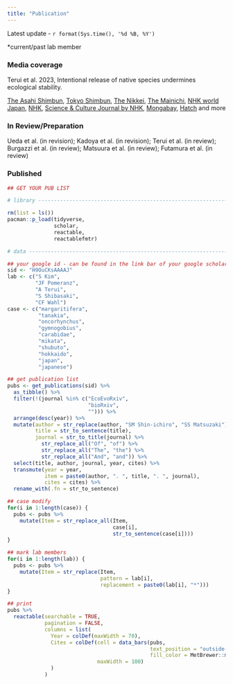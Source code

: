 ```yaml
---
title: "Publication"
---
```


Latest update - `r format(Sys.time(), '%d %B, %Y')`

\*current/past lab member

### Media coverage

Terui et al. 2023, Intentional release of native species undermines ecological stability.

[The Asahi Shimbun](https://www.asahi.com/articles/ASR4K4H5RR47PLBJ001.html), [Tokyo Shimbun](https://www.tokyo-np.co.jp/article/232017), [The Nikkei](https://www.nikkei.com/article/DGKKZO68733800U3A220C2MY1000/), [The Mainichi](https://mainichi.jp/articles/20230228/k00/00m/040/053000c), [NHK world Japan](https://www3.nhk.or.jp/nhkworld/en/news/20230215_28/), [NHK](https://www3.nhk.or.jp/sapporo-news/20230215/7000055208.html), [Science & Culture Journal by NHK](https://www3.nhk.or.jp/news/special/sci_cul/2023/08/story/230831/), [Mongabay](https://news.mongabay.com/2023/05/spamming-streams-with-hatchery-salmon-can-disrupt-ecosystems-study-finds/), [Hatch](https://www.hatchmag.com/articles/more-evidence-releasing-hatchery-reared-native-fish-harmful/7715689) and more

### In Review/Preparation

Ueda et al. (in revision); Kadoya et al. (in revision); Terui et al. (in review); Burgazzi et al. (in review); Matsuura et al. (in review); Futamura et al. (in review)

### Published

```r
## GET YOUR PUB LIST

# library -----------------------------------------------------------------

rm(list = ls())
pacman::p_load(tidyverse,
               scholar,
               reactable,
               reactablefmtr)

# data --------------------------------------------------------------------

## your google id - can be found in the link bar of your google scholar page
sid <- "H9OuCKsAAAAJ"
lab <- c("S Kim",
         "JF Pomeranz",
         "A Terui",
         "S Shibasaki",
         "CF Wahl")
case <- c("margaritifera",
          "tanakia",
          "oncorhynchus",
          "gymnogobius",
          "carabidae",
          "mikata",
          "shubuto",
          "hokkaido",
          "japan",
          "japanese")

## get publication list
pubs <- get_publications(sid) %>% 
  as_tibble() %>% 
  filter(!(journal %in% c("EcoEvoRxiv",
                          "bioRxiv",
                          ""))) %>% 
  arrange(desc(year)) %>% 
  mutate(author = str_replace(author, "SM Shin-ichiro", "SS Matsuzaki"),
         title = str_to_sentence(title),
         journal = str_to_title(journal) %>% 
           str_replace_all("Of", "of") %>% 
           str_replace_all("The", "the") %>% 
           str_replace_all("And", "and")) %>%
  select(title, author, journal, year, cites) %>%
  transmute(year = year,
            item = paste0(author, ". ", title, ". ", journal),
            cites = cites) %>% 
  rename_with(.fn = str_to_sentence)

## case modify
for(i in 1:length(case)) {
  pubs <- pubs %>% 
    mutate(Item = str_replace_all(Item, 
                                  case[i],
                                  str_to_sentence(case[i])))
}

## mark lab members
for(i in 1:length(lab)) {
  pubs <- pubs %>%
    mutate(Item = str_replace(Item,
                              pattern = lab[i],
                              replacement = paste0(lab[i], "*")))
}

## print
pubs %>% 
  reactable(searchable = TRUE,
            pagination = FALSE,
            columns = list(
              Year = colDef(maxWidth = 70),
              Cites = colDef(cell = data_bars(pubs,
                                              text_position = "outside-base",
                                              fill_color = MetBrewer::met.brewer("Hiroshige", 5, direction = -1)),
                             maxWidth = 100)
              )
            )
```
